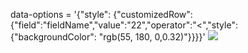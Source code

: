 
<Meta title="Grid/Row Level Configurations/Customised Row Styling" component={grid} />

 data-options = '{"style": {"customizedRow": {"field":"fieldName","value":"22","operator":"<","style": {"backgroundColor": "rgb(55, 180, 0,0.32)"}}}}'
<img src={rowstyling} className="grid-img"/>


